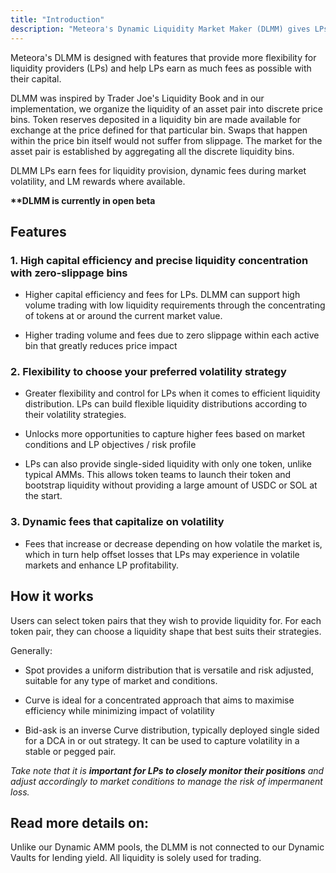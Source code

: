 ```yaml
---
title: "Introduction"
description: "Meteora's Dynamic Liquidity Market Maker (DLMM) gives LPs access to dynamic fees and precise liquidity concentration all in real-time."
---
```


Meteora's DLMM is designed with features that provide more flexibility for liquidity providers (LPs) and help LPs earn as much fees as possible with their capital.

DLMM was inspired by Trader Joe's Liquidity Book and in our implementation, we organize the liquidity of an asset pair into discrete price bins. Token reserves deposited in a liquidity bin are made available for exchange at the price defined for that particular bin. Swaps that happen within the price bin itself would not suffer from slippage. The market for the asset pair is established by aggregating all the discrete liquidity bins.

DLMM LPs earn fees for liquidity provision, dynamic fees during market volatility, and LM rewards where available.

**\*\*DLMM is currently in open beta**

## Features

### **1. High capital efficiency and precise liquidity concentration with zero-slippage bins**

* Higher capital efficiency and fees for LPs. DLMM can support high volume trading with low liquidity requirements through the concentrating of tokens at or around the current market value.

* Higher trading volume and fees due to zero slippage within each active bin that greatly reduces price impact

### **2. Flexibility to choose your preferred volatility strategy**

* Greater flexibility and control for LPs when it comes to efficient liquidity distribution. LPs can build flexible liquidity distributions according to their volatility strategies.

* Unlocks more opportunities to capture higher fees based on market conditions and LP objectives / risk profile

* LPs can also provide single-sided liquidity with only one token, unlike typical AMMs. This allows token teams to launch their token and bootstrap liquidity without providing a large amount of USDC or SOL at the start.

### **3. Dynamic fees that capitalize on volatility**

* Fees that increase or decrease depending on how volatile the market is, which in turn help offset losses that LPs may experience in volatile markets and enhance LP profitability.


## How it works

Users can select token pairs that they wish to provide liquidity for. For each token pair, they can choose a liquidity shape that best suits their strategies.

Generally:

* Spot provides a uniform distribution that is versatile and risk adjusted, suitable for any type of market and conditions.

* Curve is ideal for a concentrated approach that aims to maximise efficiency while minimizing impact of volatility

* Bid-ask is an inverse Curve distribution, typically deployed single sided for a DCA in or out strategy. It can be used to capture volatility in a stable or pegged pair.

*Take note that it is **important for LPs to closely monitor their positions** and adjust accordingly to market conditions to manage the risk of impermanent loss.*

## Read more details on:

<CardGroup cols={2}>
<Card title="DLMM Strategies & Use Cases" href="/dlmm/strategies-and-use-cases" icon="angle-right" iconType="solid" horizontal/>
<Card title="DLMM FAQ" href="/faq/dlmm-faq" icon="angle-right" iconType="solid" horizontal/>
<Card title="DLMM Strategy Sessions / Jam Sessions" href="/faq/video-tutorials-to-get-started/dlmm-strategy-sessions-jam-sessions" icon="angle-right" iconType="solid" horizontal/>
</CardGroup>

<Info>
  Unlike our Dynamic AMM pools, the DLMM is not connected to our Dynamic Vaults for lending yield. All liquidity is solely used for trading.
</Info>
